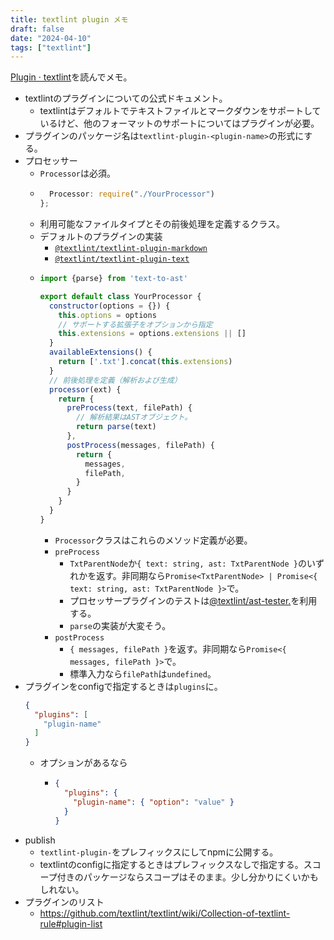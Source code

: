 ```yaml
---
title: textlint plugin メモ
draft: false
date: "2024-04-10"
tags: ["textlint"]
---
```


[Plugin · textlint](https://textlint.github.io/docs/plugin.html)を読んでメモ。

- textlintのプラグインについての公式ドキュメント。
  - textlintはデフォルトでテキストファイルとマークダウンをサポートしているけど、他のフォーマットのサポートについてはプラグインが必要。
- プラグインのパッケージ名は`textlint-plugin-<plugin-name>`の形式にする。
- プロセッサー
  - `Processor`は必須。
  - ```ts
      Processor: require("./YourProcessor")
    };
    ```
  - 利用可能なファイルタイプとその前後処理を定義するクラス。
  - デフォルトのプラグインの実装
    - [`@textlint/textlint-plugin-markdown`](https://github.com/textlint/textlint/tree/master/packages/@textlint/textlint-plugin-markdown)
    - [`@textlint/textlint-plugin-text`](https://github.com/textlint/textlint/tree/master/packages/@textlint/textlint-plugin-text)
  - ```js
    import {parse} from 'text-to-ast'
    
    export default class YourProcessor {
      constructor(options = {}) {
        this.options = options
        // サポートする拡張子をオプションから指定
        this.extensions = options.extensions || []
      }
      availableExtensions() {
        return ['.txt'].concat(this.extensions)
      }
      // 前後処理を定義（解析および生成）
      processor(ext) {
        return {
          preProcess(text, filePath) {
            // 解析結果はASTオブジェクト。
            return parse(text)
          },
          postProcess(messages, filePath) {
            return {
              messages,
              filePath,
            }
          }
        }
      }
    }
    ```
    - `Processor`クラスはこれらのメソッド定義が必要。
    - `preProcess`
      - `TxtParentNode`か`{ text: string, ast: TxtParentNode }`のいずれかを返す。非同期なら`Promise<TxtParentNode> | Promise<{ text: string, ast: TxtParentNode }>`で。
      - プロセッサープラグインのテストは[@textlint/ast-tester.](https://github.com/textlint/textlint/tree/master/packages/@textlint/ast-tester)を利用する。
      - `parse`の実装が大変そう。
    - `postProcess`
      - `{ messages, filePath }`を返す。非同期なら`Promise<{ messages, filePath }>`で。
      - 標準入力なら`filePath`は`undefined`。
- プラグインをconfigで指定するときは`plugins`に。
  ```json
  {
    "plugins": [
      "plugin-name"
    ]
  }
  ```
  - オプションがあるなら
    - ```json
      {
        "plugins": {
          "plugin-name": { "option": "value" }
        }
      }
      ```
- publish
  - `textlint-plugin-`をプレフィックスにしてnpmに公開する。
  - textlintのconfigに指定するときはプレフィックスなしで指定する。スコープ付きのパッケージならスコープはそのまま。少し分かりにくいかもしれない。
- プラグインのリスト
  - https://github.com/textlint/textlint/wiki/Collection-of-textlint-rule#plugin-list
